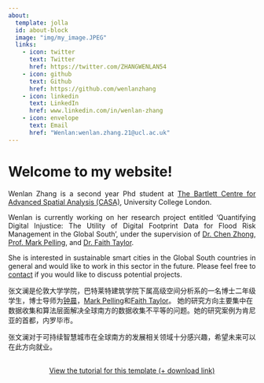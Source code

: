 ```yaml
---
about:
  template: jolla
  id: about-block
  image: "img/my_image.JPEG"
  links:
    - icon: twitter
      text: Twitter
      href: https://twitter.com/ZHANGWENLAN54
    - icon: github
      text: Github
      href: https://github.com/wenlanzhang
    - icon: linkedin
      text: LinkedIn
      href: www.linkedin.com/in/wenlan-zhang
    - icon: envelope
      text: Email
      href: "Wenlan:wenlan.zhang.21@ucl.ac.uk"  
---
```


::: {#about-block}
:::

# Welcome to my website!

<div style="text-align: justify;">
Wenlan Zhang is a second year Phd student at [The Bartlett Centre for Advanced Spatial Analysis (CASA)](https://www.ucl.ac.uk/bartlett/casa/bartlett-centre-advanced-spatial-analysis), University College London.

Wenlan is currently working on her research project entitled 'Quantifying Digital Injustice: The Utility of Digital Footprint Data for Flood Risk Management in the Global South', under the supervision of [Dr. Chen Zhong](https://smartcityanalysis.com/team.html),  [Prof. Mark Pelling](https://profiles.ucl.ac.uk/90166-mark-pelling), and [Dr. Faith Taylor](https://www.kcl.ac.uk/people/faith-taylor). 

She is interested in sustainable smart cities in the Global South countries in general and would like to work in this sector in the future. Please feel free to [contact](Wenlan:wenlan.zhang.21@ucl.ac.uk) if you would like to discuss potential projects.
</div>


张文澜是伦敦大学学院，巴特莱特建筑学院下属高级空间分析系的一名博士二年级学生，博士导师为[钟晨](https://smartcityanalysis.com/team.html)，[Mark Pelling](https://profiles.ucl.ac.uk/90166-mark-pelling)和[Faith Taylor](https://www.kcl.ac.uk/people/faith-taylor)。
她的研究方向主要集中在数据收集和算法层面解决全球南方的数据收集不平等的问题。她的研究案例为肯尼亚的首都，内罗毕市。

张文澜对于可持续智慧城市在全球南方的发展相关领域十分感兴趣，希望未来可以在此方向就业。

<!-- a renowned wizard and scholar of Middle-earth. Over the centuries, I have dedicated my life to studying the history, languages, and cultures of the peoples of Middle-earth. On this website, I offer a glimpse into my vast body of knowledge, ongoing research, and publications. -->

<!-- My research interests span the entirety of Middle-earth, from the distant past to the present day. I am particularly passionate about the languages and mythologies of the Elves, Dwarves, and Men, and I have made significant contributions to the understanding of these subjects. My studies of the natural world have also been extensive, and I am an expert in the flora and fauna of Middle-earth. Additionally, I have been involved in many important historical events and offer valuable first-hand accounts and insights on the past. -->

<!-- Not only am I a scholar, but I am also a mentor and teacher. Over the centuries, I have had the honor of working with many young wizards, passing on my knowledge and experience to the next generation. I have a particular interest in the education of hobbits, whom I see as having great potential despite their small size and simple lifestyle. My teaching style is engaging and accessible, and I encourage my students to think critically and creatively. -->

<!-- On this website, you will find a selection of my published works, including scholarly articles, monographs, and translations. You will also find news and updates on my current research projects, as well as information on upcoming events and conferences where I will be speaking. I invite you to explore my website and learn more about my life's work as one of Middle-earth's greatest scholars and thinkers. -->

<!-- Quarto Gallery: https://quarto.org/docs/gallery/ -->
<!-- Others: https://hugoblox.com/templates/ -->

```{=html}
<div  style="margin: 30px; text-align: center;">
<a class="btn btn-primary" href="https://www.marvinschmitt.com/blog/website-tutorial-quarto/" role="button" target="_blank" style="padding: 15px 30px;">View the tutorial for this template (+ download link)</a>
</div>
```


